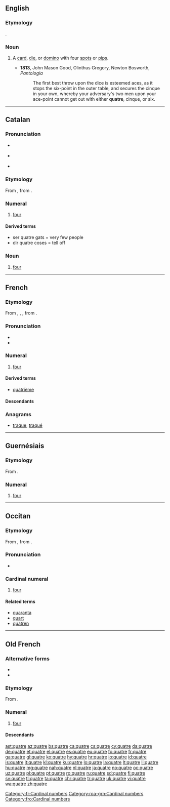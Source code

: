 ==English==

===Etymology===
{{borrowing|fr|quatre}}.

===Noun===
{{en-noun}}

# {{context|archaic|lang=en}} A [[card]], [[die]], or [[domino]] with four [[spot]]s or [[pip]]s.
#* '''1813''', John Mason Good, Olinthus Gregory, Newton Bosworth, ''Pantologia''
#*: The first best throw upon the dice is esteemed aces, as it stops the six-point in the outer table, and secures the cinque in your own, whereby your adversary's two men upon your ace-point cannot get out with either '''quatre''', cinque, or six.

----

==Catalan==

===Pronunciation===
* {{a|Standard}} {{IPA|/'kwatɾə/|lang=ca}}
* {{a|Valencian}} {{IPA|/'kwatɾe/|lang=ca}}
* {{rhymes|atɾə|lang=ca}}

===Etymology===
From {{etyl|pro|ca}}, from {{etyl|la|ca}} {{term|lang=la|quattuor||four}}.

===Numeral===
{{cardinalbox|ca|3|4|5|tres|cinc|ord=quart|mult=quàdruple|wplink=Quatre}}
{{ca-num}}

# {{context|cardinal|lang=ca}} [[four]]

====Derived terms====
* ser quatre gats = very few people
* dir quatre coses = tell off

===Noun===
{{ca-noun|m}}

# [[four]]

----

==French==

===Etymology===
From {{etyl|fro|fr}} {{m|fro|quatre}}, {{m|fro|qatre}}, {{m|fro|catre}}, from {{etyl|la|fr}} {{m|la|quattuor}}.

===Pronunciation===
* {{audio|Fr-quatre.ogg|audio|lang=fr}}
* {{IPA|lang=fr|/katʁ/}}

===Numeral===
{{cardinalbox|fr|3|4|5|trois|cinq|ord=quatrième|wplink=Quatre}}
{{head|fr|numeral}}

# [[four]]

====Derived terms====
* [[quatrième]]

====Descendants====
{{etymtree|fr|quatre|ine-pro|*kʷetwóres}}

===Anagrams===
* [[traque#French|traque]], [[traqué#French|traqué]]
[[Category:fr:Cardinal numbers]]

----

==Guernésiais==

===Etymology===
From {{etyl|la|roa-grn}} {{term|quattuor|lang=la}}.

===Numeral===
{{cardinalbox|roa-grn|3|4|5|treis|chinq}}
{{head|roa-grn|numeral}}

# [[four]]
[[Category:roa-grn:Cardinal numbers]]

----

==Occitan==

===Etymology===
From {{etyl|pro|oc}}, from {{etyl|la|oc}} {{term|quattuor|lang=la}}.

===Pronunciation===
* {{IPA|/ˈkatre/|lang=oc}}

===Cardinal numeral===
{{head|oc|cardinal number}}

# [[four]]

====Related terms====
* [[quaranta]]
* [[quart]]
* [[quatren]]

----

==Old French==

===Alternative forms===
* {{l/fro|catre}}
* {{l/fro|qatre}}

===Etymology===
From {{etyl|la|fro}} {{term|quattuor|lang=la}}.

===Numeral===
{{head|fro|numeral}}

# [[four]]

====Descendants====
{{rel-top|Descendants}}
{{etymtree|fro|quatre|ine-pro|*kʷetwóres}}
{{rel-bottom}}

[[Category:fro:Cardinal numbers]]

[[ast:quatre]]
[[az:quatre]]
[[bs:quatre]]
[[ca:quatre]]
[[cs:quatre]]
[[cy:quatre]]
[[da:quatre]]
[[de:quatre]]
[[et:quatre]]
[[el:quatre]]
[[es:quatre]]
[[eu:quatre]]
[[fo:quatre]]
[[fr:quatre]]
[[ga:quatre]]
[[gl:quatre]]
[[ko:quatre]]
[[hy:quatre]]
[[hr:quatre]]
[[io:quatre]]
[[id:quatre]]
[[is:quatre]]
[[it:quatre]]
[[kl:quatre]]
[[ku:quatre]]
[[lo:quatre]]
[[la:quatre]]
[[lt:quatre]]
[[li:quatre]]
[[hu:quatre]]
[[mg:quatre]]
[[nah:quatre]]
[[nl:quatre]]
[[ja:quatre]]
[[no:quatre]]
[[oc:quatre]]
[[uz:quatre]]
[[pl:quatre]]
[[pt:quatre]]
[[ro:quatre]]
[[ru:quatre]]
[[sd:quatre]]
[[fi:quatre]]
[[sv:quatre]]
[[tl:quatre]]
[[ta:quatre]]
[[chr:quatre]]
[[tr:quatre]]
[[uk:quatre]]
[[vi:quatre]]
[[wa:quatre]]
[[zh:quatre]]
